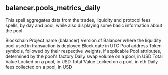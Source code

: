 ## balancer.pools_metrics_daily 
This spell aggregates data from the trades, liquidity and protocol fees spells, by day and pool, while also displaying some basic information about the pool


<ParamField path="blockchain">
Blockchain
</ParamField>
<ParamField path="project">
Project name (balancer)
</ParamField>
<ParamField path="version">
Version of Balancer where the liquidity pool used in transaction is deployed
</ParamField>
<ParamField path="block_date">
Block date in UTC
</ParamField>
<ParamField path="project_contract_address">
Pool address
</ParamField>
<ParamField path="pool_symbol">
Token symbols, followed by their respective weights, if applicable
</ParamField>
<ParamField path="pool_type">
Pool attributes, determined by the pool&#x27;s factory
</ParamField>
<ParamField path="swap_amount_usd">
Daily swap volume on a pool, in USD
</ParamField>
<ParamField path="tvl_usd">
Total Value Locked on a pool, in USD
</ParamField>
<ParamField path="tvl_eth">
Total Value Locked on a pool, in eth
</ParamField>
<ParamField path="fee_amount_usd">
Daily fees collected on a pool, in USD
</ParamField>
